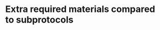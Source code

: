 # Extra required materials compared to subprotocols

<!--
When applicable.
No repetition of what is already mentioned in subprotocols.
-->
